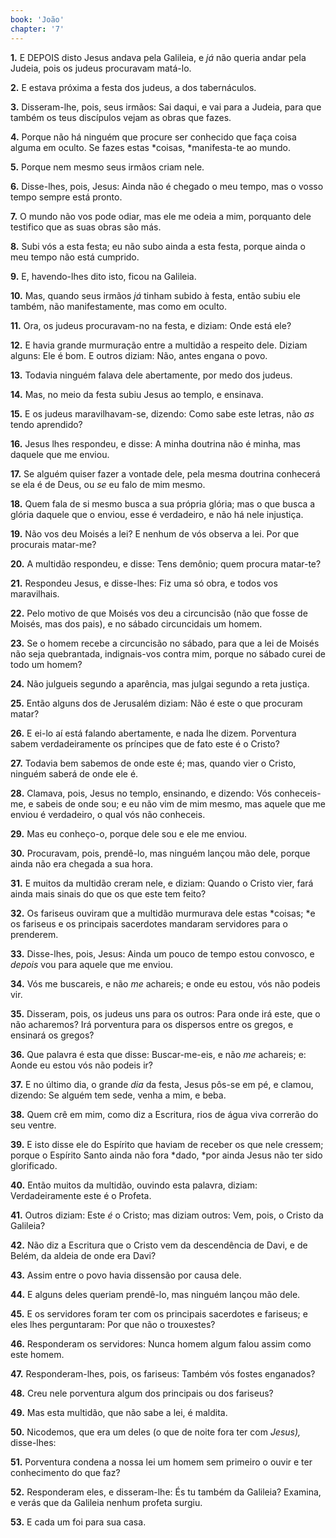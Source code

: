 ```yaml
---
book: 'João'
chapter: '7'
---
```


**1.** E DEPOIS disto Jesus andava pela Galileia, e *já* não queria andar pela Judeia, pois os judeus procuravam matá-lo.

**2.** E estava próxima a festa dos judeus, a dos tabernáculos.

**3.** Disseram-lhe, pois, seus irmãos: Sai daqui, e vai para a Judeia, para que também os teus discípulos vejam as obras que fazes.

**4.** Porque não há ninguém que procure ser conhecido que faça coisa alguma em oculto. Se fazes estas *coisas, *manifesta-te ao mundo.

**5.** Porque nem mesmo seus irmãos criam nele.

**6.** Disse-lhes, pois, Jesus: Ainda não é chegado o meu tempo, mas o vosso tempo sempre está pronto.

**7.** O mundo não vos pode odiar, mas ele me odeia a mim, porquanto dele testifico que as suas obras são más.

**8.** Subi vós a esta festa; eu não subo ainda a esta festa, porque ainda o meu tempo não está cumprido.

**9.** E, havendo-lhes dito isto, ficou na Galileia.

**10.** Mas, quando seus irmãos *já* tinham subido à festa, então subiu ele também, não manifestamente, mas como em oculto.

**11.** Ora, os judeus procuravam-no na festa, e diziam: Onde está ele?

**12.** E havia grande murmuração entre a multidão a respeito dele. Diziam alguns: Ele é bom. E outros diziam: Não, antes engana o povo.

**13.** Todavia ninguém falava dele abertamente, por medo dos judeus.

**14.** Mas, no meio da festa subiu Jesus ao templo, e ensinava.

**15.** E os judeus maravilhavam-se, dizendo: Como sabe este letras, não *as* tendo aprendido?

**16.** Jesus lhes respondeu, e disse: A minha doutrina não é minha, mas daquele que me enviou.

**17.** Se alguém quiser fazer a vontade dele, pela mesma doutrina conhecerá se ela é de Deus, ou *se* eu falo de mim mesmo.

**18.** Quem fala de si mesmo busca a sua própria glória; mas o que busca a glória daquele que o enviou, esse é verdadeiro, e não há nele injustiça.

**19.** Não vos deu Moisés a lei? E nenhum de vós observa a lei. Por que procurais matar-me?

**20.** A multidão respondeu, e disse: Tens demônio; quem procura matar-te?

**21.** Respondeu Jesus, e disse-lhes: Fiz uma só obra, e todos vos maravilhais.

**22.** Pelo motivo de que Moisés vos deu a circuncisão (não que fosse de Moisés, mas dos pais), e no sábado circuncidais um homem.

**23.** Se o homem recebe a circuncisão no sábado, para que a lei de Moisés não seja quebrantada, indignais-vos contra mim, porque no sábado curei de todo um homem?

**24.** Não julgueis segundo a aparência, mas julgai segundo a reta justiça.

**25.** Então alguns dos de Jerusalém diziam: Não é este o que procuram matar?

**26.** E ei-lo aí está falando abertamente, e nada lhe dizem. Porventura sabem verdadeiramente os príncipes que de fato este é o Cristo?

**27.** Todavia bem sabemos de onde este é; mas, quando vier o Cristo, ninguém saberá de onde ele é.

**28.** Clamava, pois, Jesus no templo, ensinando, e dizendo: Vós conheceis-me, e sabeis de onde sou; e eu não vim de mim mesmo, mas aquele que me enviou é verdadeiro, o qual vós não conheceis.

**29.** Mas eu conheço-o, porque dele sou e ele me enviou.

**30.** Procuravam, pois, prendê-lo, mas ninguém lançou mão dele, porque ainda não era chegada a sua hora.

**31.** E muitos da multidão creram nele, e diziam: Quando o Cristo vier, fará ainda mais sinais do que os que este tem feito?

**32.** Os fariseus ouviram que a multidão murmurava dele estas *coisas; *e os fariseus e os principais sacerdotes mandaram servidores para o prenderem.

**33.** Disse-lhes, pois, Jesus: Ainda um pouco de tempo estou convosco, e *depois* vou para aquele que me enviou.

**34.** Vós me buscareis, e não *me* achareis; e onde eu estou, vós não podeis vir.

**35.** Disseram, pois, os judeus uns para os outros: Para onde irá este, que o não acharemos? Irá porventura para os dispersos entre os gregos, e ensinará os gregos?

**36.** Que palavra é esta que disse: Buscar-me-eis, e não *me* achareis; e: Aonde eu estou vós não podeis ir?

**37.** E no último dia, o grande *dia* da festa, Jesus pôs-se em pé, e clamou, dizendo: Se alguém tem sede, venha a mim, e beba.

**38.** Quem crê em mim, como diz a Escritura, rios de água viva correrão do seu ventre.

**39.** E isto disse ele do Espírito que haviam de receber os que nele cressem; porque o Espírito Santo ainda não fora *dado, *por ainda Jesus não ter sido glorificado.

**40.** Então muitos da multidão, ouvindo esta palavra, diziam: Verdadeiramente este é o Profeta.

**41.** Outros diziam: Este *é* o Cristo; mas diziam outros: Vem, pois, o Cristo da Galileia?

**42.** Não diz a Escritura que o Cristo vem da descendência de Davi, e de Belém, da aldeia de onde era Davi?

**43.** Assim entre o povo havia dissensão por causa dele.

**44.** E alguns deles queriam prendê-lo, mas ninguém lançou mão dele.

**45.** E os servidores foram ter com os principais sacerdotes e fariseus; e eles lhes perguntaram: Por que não o trouxestes?

**46.** Responderam os servidores: Nunca homem algum falou assim como este homem.

**47.** Responderam-lhes, pois, os fariseus: Também vós fostes enganados?

**48.** Creu nele porventura algum dos principais ou dos fariseus?

**49.** Mas esta multidão, que não sabe a lei, é maldita.

**50.** Nicodemos, que era um deles (o que de noite fora ter com *Jesus),* disse-lhes:

**51.** Porventura condena a nossa lei um homem sem primeiro o ouvir e ter conhecimento do que faz?

**52.** Responderam eles, e disseram-lhe: És tu também da Galileia? Examina, e verás que da Galileia nenhum profeta surgiu.

**53.** E cada um foi para sua casa.